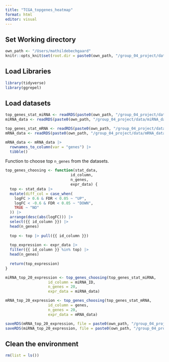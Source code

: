 ```yaml
---
title: "TCGA_topgenes_heatmap"
format: html
editor: visual
---
```


## Set Working directory

```r
own_path <- "/Users/mathildebechgaard"
knitr::opts_knit$set(root.dir = paste0(own_path, "/group_04_project/data/"))
```

## Load Libraries

```r
library(tidyverse)
library(ggrepel)
```

## Load datasets

```r
top_genes_stat_miRNA <- readRDS(paste0(own_path, "/group_04_project/data/miRNA_top_genes_stat.RDS"))
miRNA_data <- readRDS(paste0(own_path, "/group_04_project/data/miRNA_data_clean.RDS"))

top_genes_stat_mRNA <- readRDS(paste0(own_path, "/group_04_project/data/mRNA_top_genes_stat.RDS"))
mRNA_data <- readRDS(paste0(own_path, "/group_04_project/data/mRNA_data_clean.RDS"))
```

```r
mRNA_data <- mRNA_data |>
  rownames_to_column(var = "genes") |>
  tibble()
```

Function to choose top `n_genes` from the datasets.

```r
top_genes_choosing <- function(stat_data, 
                             id_column, 
                             n_genes,
                             expr_data) {
  top <- stat_data |>
  mutate(diff_col = case_when(
    logFC > 0.6 & FDR < 0.05 ~ "UP",
    logFC < -0.6 & FDR < 0.05 ~ "DOWN",
    TRUE ~ "NO"
  )) |> 
  arrange(desc(abs(logFC))) |> 
  select({{ id_column }}) |>
  head(n_genes)
  
  top <- top |> pull({{ id_column }})
  
  top_expression <- expr_data |>
  filter({{ id_column }} %in% top) |>
  head(n_genes)
  
  return(top_expression)
}
```

```r
miRNA_top_20_expression <- top_genes_choosing(top_genes_stat_miRNA, 
                   id_column = miRNA_ID, 
                   n_genes = 20, 
                   expr_data = miRNA_data)
```

```r
mRNA_top_20_expression <- top_genes_choosing(top_genes_stat_mRNA, 
                   id_column = genes, 
                   n_genes = 20, 
                   expr_data = mRNA_data)
```

```r
saveRDS(mRNA_top_20_expression, file = paste0(own_path, "/group_04_project/results/mRNA_top_expression.RDs"))
saveRDS(miRNA_top_20_expression, file = paste0(own_path, "/group_04_project/results/miRNA_top_expression.RDs"))
```

## Clean the environment

```r
rm(list = ls())
```
